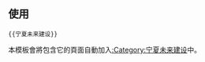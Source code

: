 {{未来建设|sect={{{sect|}}}|宁夏|Ningxia Shadow.png|25px}}
<noinclude>[[Category:中国大陆未来建设模板|{{PAGENAME}}]]
== 使用 ==
<pre>{{宁夏未来建设}}</pre>
本模板會將包含它的頁面自動加入[[:Category:宁夏未来建设]]中。
</noinclude>